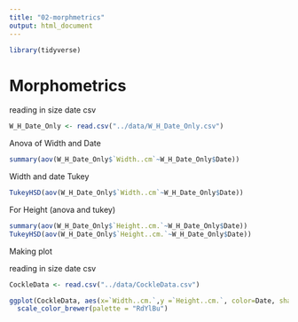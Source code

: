 ```yaml
---
title: "02-morphmetrics"
output: html_document
---
```


```r
library(tidyverse)
```





# Morphometrics 

reading in size date csv

```r
W_H_Date_Only <- read.csv("../data/W_H_Date_Only.csv")

```


Anova of Width and Date

```r
summary(aov(W_H_Date_Only$`Width..cm`~W_H_Date_Only$Date)) 
```


Width and date Tukey



```r
TukeyHSD(aov(W_H_Date_Only$`Width..cm`~W_H_Date_Only$Date)) 
```


For Height (anova and tukey)

```r
summary(aov(W_H_Date_Only$`Height..cm.`~W_H_Date_Only$Date))
TukeyHSD(aov(W_H_Date_Only$`Height..cm.`~W_H_Date_Only$Date))
```



Making plot


reading in size date csv

```r
CockleData <- read.csv("../data/CockleData.csv")

```

```r
ggplot(CockleData, aes(x=`Width..cm.`,y =`Height..cm.`, color=Date, shape=Location),) + geom_point(size=3) + geom_abline(intercept=0.124, slope=0.8939, col = "black", size=0.5)+theme_bw()+
  scale_color_brewer(palette = "RdYlBu")   
```




